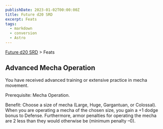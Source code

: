 ```yaml
---
publishDate: 2023-01-02T00:00:00Z
title: Future d20 SRD
excerpt: Feats
tags:
  - markdown
  - conversion
  - Astro
---
```






[Future d20 SRD](/#futureD20) > Feats




## Advanced Mecha Operation


You have received advanced training or extensive practice in mecha movement.


Prerequisite: Mecha Operation.


Benefit: Choose a size of mecha (Large, Huge, Gargantuan, or Colossal). When you are operating a mecha of the chosen size, you gain a +1 dodge bonus to Defense. Furthermore, armor penalties for operating the mecha are 2 less than they would otherwise be (minimum penalty –0).



